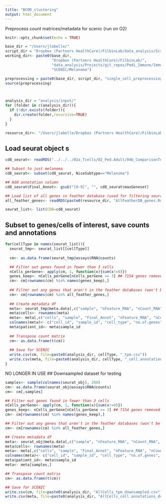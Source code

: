 ```yaml
---
title: "BCOR_clustering"
output: html_document
---
```


Preprocess count matrices/metadata for scenic (run on O2)
```r
knitr::opts_chunk$set(echo = TRUE)

base_dir = "/Users/jlabelle/"
script_dir = "Dropbox (Partners HealthCare)/FilbinLab/data_analysis/Scripts/"
working_dir<- paste0(base_dir, 
                     "Dropbox (Partners HealthCare)/FilbinLab/",
                     "data_analysis/Projects/git_repos/Pedi_Immune/ImmuneCellAnalysis/04a_Integrate_Immune.Tumor/", 
                     "SCENIC/Melanoma")

preprocessing = paste0(base_dir, script_dir, "single_cell_preprocessing_helper_functions.R")
source(preprocessing)



analysis_dir = "analysis/input/"
for (folder in c(analysis_dir)){
  if (!dir.exists(folder)){
    dir.create(folder,recursive=TRUE)
  }
}

resource_dir<- "/Users/jlabelle/Dropbox (Partners HealthCare)/FilbinLab/data_analysis/Shared/SCENIC_Resources/resources/"
```

## Load seurat object s
```r
cd8_seurat<- readRDS("../../../02a_Tcells/02_Ped.Adult/04b_ComparisonToOtherTumor/analysis/NSCLC.melanoma/cd8_seurat_nsclc.glioma.melanoma.Rds")

## Subset to just melanoma
cd8_seurat<- subset(cd8_seurat, NiceSubtype=="Melanoma")

## Add annotation column
cd8_seurat$Final_Annot<- gsub("[0-9]", "", cd8_seurat$maxGeneset)

## Load list of all genes in feather database (used for filtering seurat object)
all_feather_genes<- readRDS(paste0(resource_dir, "AllFeatherDB_genes.Rds"))

seurat_list<- list(CD8=cd8_seurat)
```



## Subset to genes/cells of interest, save counts and annotations
```r
for(cellType in names(seurat_list)){
  seurat_tmp<- seurat_list[[cellType]]
  
  cm<- as.data.frame(seurat_tmp@assays$RNA@counts)

  ## Filter out genes found in fewer than 3 cells
  nCells_perGene<- apply(cm, 1, function(x){sum(x!=0)})
  genes_keep<- nCells_perGene[nCells_perGene >= 3] ## 7154 genes removed
  cm<- cm[rownames(cm) %in% names(genes_keep),]
  
  ## Filter out any genes that aren't in the feather databases (won't be used downstream anyways)
  cm<- cm[rownames(cm) %in% all_feather_genes,]
  
  ## Create metadata df
  meta<- seurat_tmp@meta.data[,c("sample", "nFeature_RNA", "nCount_RNA", "Final_Annot")]
  meta$cells<- rownames(meta)
  meta<- meta[,c("cells", "sample", "Final_Annot", "nFeature_RNA", "nCount_RNA")]
  colnames(meta)<- c("cell_id", "sample_id", "cell_type", "no.of.genes", "no.of.reads")
  meta$patient_id<- meta$sample_id
  
  ## Transpose count matrix
  cm<- as.data.frame(t(cm))
  
  ## Save for SCENIC
  write.csv(cm, file=paste0(analysis_dir, cellType, "_tpm.csv"))
  write.csv(meta, file=paste0(analysis_dir, cellType, "_cell.annotations.csv"), row.names = FALSE)
}


```

NO LONGER IN USE
## Downsampled dataset for testing
```r
samples<- sample(colnames(seurat_obj), 200)
cm<- as.data.frame(seurat_obj@assays$RNA@counts)
cm<- cm[,samples]

## Filter out genes found in fewer than 3 cells
nCells_perGene<- apply(cm, 1, function(x){sum(x!=0)})
genes_keep<- nCells_perGene[nCells_perGene >= 3] ## 7154 genes removed
cm<- cm[rownames(cm) %in% names(genes_keep),]

## Filter out any genes that aren't in the feather databases (won't be used downstream anyways)
cm<- cm[rownames(cm) %in% all_feather_genes,]

## Create metadata df
meta<- seurat_obj@meta.data[,c("sample", "nFeature_RNA", "nCount_RNA", "Final_Annot")]
meta$cells<- rownames(meta)
meta<- meta[,c("cells", "sample", "Final_Annot", "nFeature_RNA", "nCount_RNA")]
colnames(meta)<- c("cell_id", "sample_id", "cell_type", "no.of.genes", "no.of.reads")
meta$patient_id<- meta$sample_id
meta<- meta[samples,]

## Transpose count matrix
cm<- as.data.frame(t(cm))

## Save for SCENIC
write.csv(cm, file=paste0(analysis_dir, "AllCells_tpm_downsampled.csv"))
write.csv(meta, file=paste0(analysis_dir, "AllCells_cell.annotations_downsampled.csv"), row.names = FALSE)

```

